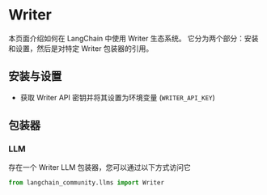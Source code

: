 # Writer

本页面介绍如何在 LangChain 中使用 Writer 生态系统。
它分为两个部分：安装和设置，然后是对特定 Writer 包装器的引用。

## 安装与设置
- 获取 Writer API 密钥并将其设置为环境变量 (`WRITER_API_KEY`)

## 包装器

### LLM

存在一个 Writer LLM 包装器，您可以通过以下方式访问它
```python
from langchain_community.llms import Writer
```
